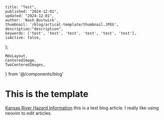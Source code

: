 
    title: "Test",
    published: "2024-12-01",
    updated: "2024-12-01",
    author: 'Nash Bostwick',
    thumbnail: '/blog/artical-template/thumbnail.JPEG',
    description:"description",
    keywords: ['test', 'test', 'test', 'test', 'test', 'test'],
    isActive: false,
};


    MdxLayout,
    CenteredImage, 
    TwoCenteredImages, 
} from '@/components/blog'


<MdxLayout>

# This is the template
[Kansas River Hazard Information][1] this is a test blog article. I really like using neovim to edit articles.

</MdxLayout>

[1]: /blog/articals/artical-template

